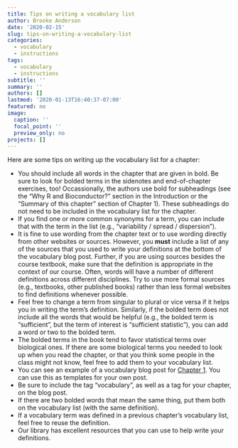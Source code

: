 ```yaml
---
title: Tips on writing a vocabulary list
author: Brooke Anderson
date: '2020-02-15'
slug: tips-on-writing-a-vocabulary-list
categories:
  - vocabulary
  - instructions
tags:
  - vocabulary
  - instructions
subtitle: ''
summary: ''
authors: []
lastmod: '2020-01-13T16:40:37-07:00'
featured: no
image:
  caption: ''
  focal_point: ''
  preview_only: no
projects: []
---
```


Here are some tips on writing up the vocabulary list for a chapter: 

- You should include all words in the chapter that are given in bold. Be sure to 
look for bolded terms in the sidenotes and end-of-chapter exercises, too! Occassionally,
the authors use bold for subheadings (see the "Why R and Bioconductor?" section in 
the Introduction or the "Summary of this chapter" section of Chapter 1). These
subheadings do not need to be included in the vocabulary list for the chapter.
- If you find one or more common synonyms for a term, you can include that with
the term in the list (e.g., "variability / spread / dispersion").
- It is fine to use wording from the chapter text or to use wording directly from
other websites or sources. However, you **must** include a list of any of the 
sources that you used to write your definitions at the bottom of the vocabulary 
blog post. Further, if you are using sources besides the course textbook, make sure
that the definition is appropriate in the context of our course. Often, words will 
have a number of different definitions across different disciplines. Try to use 
more formal sources (e.g., textbooks, other published books) rather than less
formal websites to find definitions whenever possible.
- Feel free to change a term from singular to plural or vice versa if it helps you 
in writing the term's definition. Similarly, if the bolded term does not include
all the words that would be helpful (e.g., the bolded term is "sufficient", but 
the term of interest is "sufficient statistic"), you can add a word or two to the
bolded term.
- The bolded terms in the book tend to favor statistical terms over biological ones.
If there are some biological terms you needed to look up when you read the chapter,
or that you think some people in the class might not know,
feel free to add them to your vocabulary list.
- You can see an example of a vocabulary blog post for 
[Chapter 1](http://127.0.0.1:4736/post/vocabulary-for-chapter-1/). You can
use this as templates for your own post.
- Be sure to include the tag "vocabulary", as well as a tag for your chapter, on 
the blog post.
- If there are two bolded words that mean the same thing, put them both on the 
vocabulary list (with the same definition).
- If a vocabulary term was defined in a previous chapter's vocabulary list, feel free
to reuse the definition. 
- Our library has excellent resources that you can use to help write your definitions.
